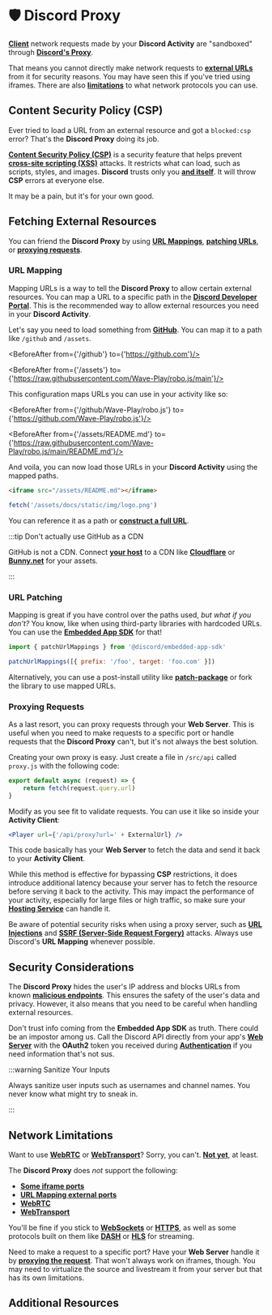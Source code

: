 
# 🛡️ Discord Proxy

**[Client](./client)** network requests made by your **Discord Activity** are "sandboxed" through **[Discord's Proxy](https://discord.com/developers/docs/activities/development-guides#activity-proxy-considerations)**.

That means you cannot directly make network requests to **[external URLs](#external-resources)** from it for security reasons. You may have seen this if you've tried using iframes. There are also **[limitations](#network-limitations)** to what network protocols you can use.

## Content Security Policy (CSP)

Ever tried to load a URL from an external resource and got a `blocked:csp` error? That's the **Discord Proxy** doing its job.

**[Content Security Policy (CSP)](https://developer.mozilla.org/en-US/docs/Web/HTTP/CSP)** is a security feature that helps prevent **[cross-site scripting (XSS)](https://owasp.org/www-community/attacks/xss/)** attacks. It restricts what can load, such as scripts, styles, and images. **Discord** trusts only you **[and itself](https://discord.com/developers/docs/activities/development-guides#exceptions)**. It will throw **CSP** errors at everyone else.

It may be a pain, but it's for your own good.

## Fetching External Resources

You can friend the **Discord Proxy** by using **[URL Mappings](#url-mapping)**, **[patching URLs](https://github.com/discord/embedded-app-sdk/blob/main/patch-url-mappings.md)**, or **[proxying requests](#proxying-requests)**.

<CardContainer>
	<Card
		href="https://discord.com/developers/applications"
		title="🔗 Discord Developer Portal"
		description="Find it under your app's URL Mappings."
	/>
</CardContainer>

### URL Mapping

Mapping URLs is a way to tell the **Discord Proxy** to allow certain external resources. You can map a URL to a specific path in the **[Discord Developer Portal](https://discord.com/developers/applications)**. This is the recommended way to allow external resources you need in your **Discord Activity**.

Let's say you need to load something from **[GitHub](https://github.com)**. You can map it to a path like `/github` and `/assets`.

<BeforeAfter from={'/github'} to={'https://github.com'}/>

<BeforeAfter from={'/assets'} to={'https://raw.githubusercontent.com/Wave-Play/robo.js/main'}/>

This configuration maps URLs you can use in your activity like so:

<BeforeAfter from={'/github/Wave-Play/robo.js'} to={'https://github.com/Wave-Play/robo.js'}/>

<BeforeAfter from={'/assets/README.md'} to={'https://raw.githubusercontent.com/Wave-Play/robo.js/main/README.md'}/>
<p></p>

And voila, you can now load those URLs in your **Discord Activity** using the mapped paths.

```HTML
<iframe src="/assets/README.md"></iframe>
```

```js
fetch('/assets/docs/static/img/logo.png')
```

You can reference it as a path or **[construct a full URL](https://discord.com/developers/docs/activities/development-guides#construct-a-full-url)**.

:::tip Don't actually use GitHub as a CDN

GitHub is not a CDN. Connect **[your host](https://roboplay.dev)** to a CDN like **[Cloudflare](https://www.cloudflare.com)** or **[Bunny.net](https://bunny.net/)** for your assets.

:::

### URL Patching

Mapping is great if you have control over the paths used, _but what if you don't?_ You know, like when using third-party libraries with hardcoded URLs. You can use the **[Embedded App SDK](https://github.com/discord/embedded-app-sdk/)** for that!

```js
import { patchUrlMappings } from '@discord/embedded-app-sdk'

patchUrlMappings([{ prefix: '/foo', target: 'foo.com' }])
```

Alternatively, you can use a post-install utility like **[patch-package](https://www.npmjs.com/package/patch-package)** or fork the library to use mapped URLs.

### Proxying Requests

As a last resort, you can proxy requests through your **Web Server**. This is useful when you need to make requests to a specific port or handle requests that the **Discord Proxy** can't, but it's not always the best solution.

Creating your own proxy is easy. Just create a file in `/src/api` called `proxy.js` with the following code:

```js
export default async (request) => {
	return fetch(request.query.url)
}
```

Modify as you see fit to validate requests. You can use it like so inside your **Activity Client**:

```jsx
<Player url={'/api/proxy?url=' + ExternalUrl} />
```

This code basically has your **Web Server** to fetch the data and send it back to your **Activity Client**.

While this method is effective for bypassing **CSP** restrictions, it does introduce additional latency because your server has to fetch the resource before serving it back to the activity. This may impact the performance of your activity, especially for large files or high traffic, so make sure your **[Hosting Service](https://docs.roboplay.dev/discord-activities/hosting)** can handle it.

Be aware of potential security risks when using a proxy server, such as **[URL Injections](https://cheatsheetseries.owasp.org/cheatsheets/Unvalidated_Redirects_and_Forwards_Cheat_Sheet.html)** and **[SSRF (Server-Side Request Forgery)](<https://owasp.org/Top10/A10_2021-Server-Side_Request_Forgery_(SSRF)>)** attacks. Always use Discord's **URL Mapping** whenever possible.

## Security Considerations

The **Discord Proxy** hides the user's IP address and blocks URLs from known **[malicious endpoints](https://www.youtube.com/watch?v=dQw4w9WgXcQ)**. This ensures the safety of the user's data and privacy. However, it also means that you need to be careful when handling external resources.

Don't trust info coming from the **Embedded App SDK** as truth. There could be an impostor among us. Call the Discord API directly from your app's **[Web Server](./server)** with the **OAuth2** token you received during **[Authentication](./auth)** if you need information that's not sus.

:::warning Sanitize Your Inputs

Always sanitize user inputs such as usernames and channel names. You never know what might try to sneak in.

:::

## Network Limitations

Want to use **[WebRTC](https://webrtc.org/)** or **[WebTransport](https://w3c.github.io/webrtc-quic/)**? Sorry, you can't. **[Not yet](https://discord.com/developers/docs/activities/development-guides#activity-proxy-considerations)**, at least.

The **Discord Proxy** does _not_ support the following:

- **[Some iframe ports](https://developers.cloudflare.com/fundamentals/reference/network-ports/#network-ports-compatible-with-cloudflares-proxy)**
- **[URL Mapping external ports](https://developers.cloudflare.com/workers/platform/known-issues/#custom-ports)**
- **[WebRTC](https://webrtc.org)**
- **[WebTransport](https://web.dev/webtransport)**

You'll be fine if you stick to **[WebSockets](https://developer.mozilla.org/en-US/docs/Web/API/WebSocket)** or **[HTTPS](https://developer.mozilla.org/en-US/docs/Glossary/HTTPS)**, as well as some protocols built on them like **[DASH](https://developer.mozilla.org/en-US/docs/Web/Media/Audio_and_video_delivery/Setting_up_adaptive_streaming_media_sources#mpeg-dash_encoding)** or **[HLS](https://developer.mozilla.org/en-US/docs/Web/Media/Audio_and_video_delivery/Setting_up_adaptive_streaming_media_sources#hls_encoding)** for streaming.

Need to make a request to a specific port? Have your **Web Server** handle it by **[proxying the request](#proxying-requests)**. That won't always work on iframes, though. You may need to virtualize the source and livestream it from your server but that has its own limitations.

## Additional Resources

<CardContainer>
	<Card
		href="https://discord.com/developers/docs/activities/development-guides#activity-proxy-considerations"
		title="🔗 Discord Developer Docs"
		description="Learn more about the Discord Proxy."
	/>
	<Card
		href="https://dev.to/waveplay/resolve-content-security-policy-csp-issues-in-your-discord-activity-using-a-nodejs-proxy-2634"
		title="📚 Resolve CSP Issues with a Proxy"
		description="A guide on how to set up a proxy to bypass CSP issues."
	/>
</CardContainer>
